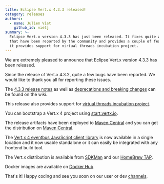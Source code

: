 ```yaml
---
title: Eclipse Vert.x 4.3.3 released!
category: releases
authors:
  - name: Julien Viet
    github_id: vietj
summary: >-
  Eclipse Vert.x version 4.3.3 has just been released. It fixes quite a few bugs
  that have been reported by the community and provides a couple of features. In addition
  it provides support for virtual threads incubation project.
---
```


We are extremely pleased to announce that Eclipse Vert.x version 4.3.3 has been released.

Since the release of Vert.x 4.3.2, quite a few bugs have been reported. We would like to thank you all for reporting these issues.

The [4.3.3 release notes](https://github.com/vert-x3/wiki/wiki/4.3.3-Release-Notes) as well as
[deprecations and breaking changes](https://github.com/vert-x3/wiki/wiki/4.3.3-Deprecations-and-breaking-changes)
 can be found on the wiki.

This release also provides support for [virtual threads incubation project](https://github.com/vert-x3/vertx-virtual-threads-incubator).

You can bootstrap a Vert.x 4 project using [start.vertx.io](https://start.vertx.io).

The release artifacts have been deployed to [Maven Central](https://search.maven.org/search?q=g:io.vertx%20AND%20v:4.3.3) and
you can get the distribution on [Maven Central](https://repo1.maven.org/maven2/io/vertx/vertx-stack-manager/4.3.3/).

The [Vert.x 4 eventbus JavaScript client library](https://www.npmjs.com/package/@vertx/eventbus-bridge-client.js) is now available
in a single location and it now usable standalone or it can easily be integrated with any frontend build tool.

The Vert.x distribution is available from [SDKMan](https://sdkman.io) and our
[HomeBrew TAP](https://github.com/vertx-distrib/homebrew-tap).

Docker images are available on [Docker Hub](https://hub.docker.com/u/vertx/).

That's it! Happy coding and see you soon on our user or dev [channels](https://vertx.io/channels).
